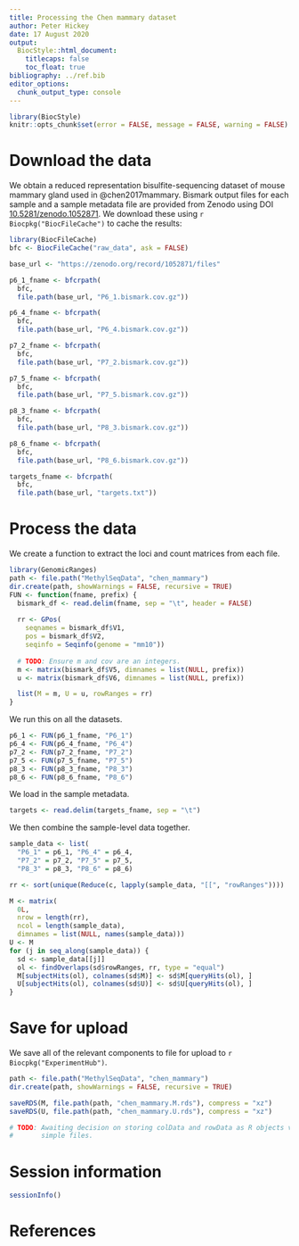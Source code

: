 ```yaml
---
title: Processing the Chen mammary dataset
author: Peter Hickey
date: 17 August 2020
output:
  BiocStyle::html_document:
    titlecaps: false
    toc_float: true
bibliography: ../ref.bib
editor_options: 
  chunk_output_type: console
---
```


```r
library(BiocStyle)
knitr::opts_chunk$set(error = FALSE, message = FALSE, warning = FALSE)
```

# Download the data

We obtain a reduced representation bisulfite-sequencing dataset of mouse mammary gland used in @chen2017mammary.
Bismark output files for each sample and a sample metadata file are provided from Zenodo using DOI [10.5281/zenodo.1052871](https://doi.org/10.5281/zenodo.1052871).
We download these using `r Biocpkg("BiocFileCache")` to cache the results:

```r
library(BiocFileCache)
bfc <- BiocFileCache("raw_data", ask = FALSE)

base_url <- "https://zenodo.org/record/1052871/files"

p6_1_fname <- bfcrpath(
  bfc,
  file.path(base_url, "P6_1.bismark.cov.gz"))

p6_4_fname <- bfcrpath(
  bfc,
  file.path(base_url, "P6_4.bismark.cov.gz"))

p7_2_fname <- bfcrpath(
  bfc,
  file.path(base_url, "P7_2.bismark.cov.gz"))

p7_5_fname <- bfcrpath(
  bfc,
  file.path(base_url, "P7_5.bismark.cov.gz"))

p8_3_fname <- bfcrpath(
  bfc,
  file.path(base_url, "P8_3.bismark.cov.gz"))

p8_6_fname <- bfcrpath(
  bfc,
  file.path(base_url, "P8_6.bismark.cov.gz"))

targets_fname <- bfcrpath(
  bfc,
  file.path(base_url, "targets.txt"))
```

# Process the data

We create a function to extract the loci and count matrices from each file.

```r
library(GenomicRanges)
path <- file.path("MethylSeqData", "chen_mammary")
dir.create(path, showWarnings = FALSE, recursive = TRUE)
FUN <- function(fname, prefix) {
  bismark_df <- read.delim(fname, sep = "\t", header = FALSE)
  
  rr <- GPos(
    seqnames = bismark_df$V1, 
    pos = bismark_df$V2, 
    seqinfo = Seqinfo(genome = "mm10"))
  
  # TODO: Ensure m and cov are an integers.
  m <- matrix(bismark_df$V5, dimnames = list(NULL, prefix))
  u <- matrix(bismark_df$V6, dimnames = list(NULL, prefix))

  list(M = m, U = u, rowRanges = rr)
}
```

We run this on all the datasets.

```r
p6_1 <- FUN(p6_1_fname, "P6_1")
p6_4 <- FUN(p6_4_fname, "P6_4")
p7_2 <- FUN(p7_2_fname, "P7_2")
p7_5 <- FUN(p7_5_fname, "P7_5")
p8_3 <- FUN(p8_3_fname, "P8_3")
p8_6 <- FUN(p8_6_fname, "P8_6")
```

We load in the sample metadata.

```r
targets <- read.delim(targets_fname, sep = "\t")
```

We then combine the sample-level data together.

```r
sample_data <- list(
  "P6_1" = p6_1, "P6_4" = p6_4, 
  "P7_2" = p7_2, "P7_5" = p7_5, 
  "P8_3" = p8_3, "P8_6" = p8_6)

rr <- sort(unique(Reduce(c, lapply(sample_data, "[[", "rowRanges"))))

M <- matrix(
  0L, 
  nrow = length(rr), 
  ncol = length(sample_data),
  dimnames = list(NULL, names(sample_data)))
U <- M
for (j in seq_along(sample_data)) {
  sd <- sample_data[[j]]
  ol <- findOverlaps(sd$rowRanges, rr, type = "equal")
  M[subjectHits(ol), colnames(sd$M)] <- sd$M[queryHits(ol), ]
  U[subjectHits(ol), colnames(sd$U)] <- sd$U[queryHits(ol), ]
}
```

# Save for upload

We save all of the relevant components to file for upload to `r Biocpkg("ExperimentHub")`.

```r
path <- file.path("MethylSeqData", "chen_mammary")
dir.create(path, showWarnings = FALSE, recursive = TRUE)

saveRDS(M, file.path(path, "chen_mammary.M.rds"), compress = "xz")
saveRDS(U, file.path(path, "chen_mammary.U.rds"), compress = "xz")

# TODO: Awaiting decision on storing colData and rowData as R objects vs. 
#       simple files.
```

# Session information

```r
sessionInfo()
```

# References
